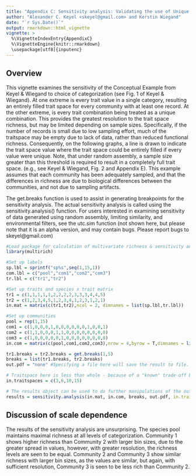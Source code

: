 ---
title: "Appendix C: Sensitivity analysis: Validating the use of Unique Trait Combinations for measuring multivariate functional richness"
author: "Alexander C. Keyel <skeyel@gmail.com> and Kerstin Wiegand"
date: "`r Sys.Date()`"
output: rmarkdown::html_vignette
vignette: >
  %\VignetteIndexEntry{AppendixC}
  %\VignetteEngine{knitr::rmarkdown}
  \usepackage[utf8]{inputenc}
---

## Overview
This vignette examines the sensitivity of the Conceptual Example from Keyel & Wiegand to choice of categorization (see Fig. 1 of Keyel & Wiegand). At one extreme is every trait value in a single category, resulting an entirely filled trait space for every community with at least one record. At the other extreme, is every trait combination being treated as a unique combination. This provides the greatest resolution to the trait space richness, but may be limited depending on sample sizes. Specifically, if the number of records is small due to low sampling effort, much of the traitspace may be empty due to lack of data, rather than reduced functional richness. Consequently, on the following graphs, a line is drawn to indicate the trait space value where the trait space could be entirely filled if every value were unique. Note, that under random assembly, a sample size greater than this threshold is required to result in a completely full trait space. (e.g., see Keyel & Wiegand, Fig. 2 and Appendix E). This example assumes that each community has been adequately sampled, and that the differences in richness are due to biological differences between the communities, and not due to sampling artifacts.

The get.breaks function is used to assist in generating breakpoints for the sensitivity analysis. The actual sensitivity analysis is called using the sensitivity.analysis() function. For users interested in examining sensitivity of data generated using random assembly, limiting similarity, and environmental filters, see the utc.sim function (not shown here, but please note that it is an alpha version, and may contain bugs. Please report bugs to skeyel@gmail.com)

```{r}
#Load package for calculation of multivariate richness & sensitivity analysis tools
library(multirich) 

#Set up labels
sp.lbl = sprintf("sp%s",seq(1,15,1))
com.lbl = c("pool","com1","com2","com3")
tr.lbl = c("tr1","tr2")

#Set up traits and species x trait matrix
tr1 = c(1,1,1,1,1,2,2,2,2,3,3,3,4,4,5)
tr2 = c(1,2,3,4,5,1,2,3,4,1,2,3,1,2,1)
in.mat = matrix(c(tr1,tr2),ncol = 2, dimnames = list(sp.lbl,tr.lbl))

#Set up communities
pool = rep(1,15)
com1 = c(1,0,0,0,1,0,0,0,0,0,0,1,0,0,1)
com2 = c(1,1,0,0,0,1,1,0,0,0,0,0,0,0,0)
com3 = c(1,0,0,0,0,0,1,0,0,0,0,0,0,0,0)
in.com = matrix(c(pool,com1,com2,com3),nrow = 4,byrow = T,dimnames = list(com.lbl,sp.lbl))

tr1.breaks = tr2.breaks = get.breaks(1,5)
breaks = list(tr1.breaks, tr2.breaks)
out.pdf = "none" #Specifying a file here will save the result to file.

# Traitspace here is less than whole - because of a "known" trade-off between the two traits
in.traitspaces = c(3,6,10,15) 

# The results object can be used to do further manipulations of the output data
results = sensitivity.analysis(in.mat, in.com, breaks, out.pdf, in.traitspaces = in.traitspaces)

```

## Discussion of scale dependence
The results of the sensitivity analysis are unsurprising. The species pool maintains maximal richness at all levels of categorization. Community 1 shows higher richness than Community 2 with larger bin sizes, due to the greater spread in values, however, with greater resolution, the richness levels are seen to be equal. Community 2 and Community 3 show similar richness with larger bin sizes, as the values are similar, but again, with sufficient resolution, Community 3 is seen to be less rich than Community 2.